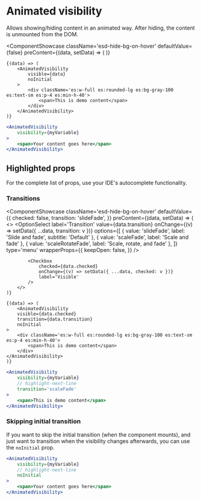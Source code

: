 # Animated visibility


Allows showing/hiding content in an animated way. After hiding, the content is unmounted from the DOM.

<ComponentShowcase
	className='esd-hide-bg-on-hover'
	defaultValue={false}
	preContent={(data, setData) => (
		<Checkbox
			checked={data}
			onChange={setData}
			label='Visible'
		/>
	)}
>
	{(data) => (
		<AnimatedVisibility
			visible={data}
			noInitial
		>
			<div className='es:w-full es:rounded-lg es:bg-gray-100 es:text-sm es:p-4 es:min-h-40'>
				<span>This is demo content</span>
			</div>
		</AnimatedVisibility>
	)}
</ComponentShowcase>

```jsx
<AnimatedVisibility
	visibility={myVariable}
>
	<span>Your content goes here</span>
</AnimatedVisibility>
```

## Highlighted props

For the complete list of props, use your IDE's autocomplete functionality.

### Transitions

<ComponentShowcase
	className='esd-hide-bg-on-hover'
	defaultValue={{
		checked: false,
		transition: 'slideFade',
	}}
	preContent={(data, setData) => (
		<>
			<OptionSelect
				label='Transition'
				value={data.transition}
				onChange={(v) => setData({ ...data, transition: v })}
				options={[
					{ value: 'slideFade', label: 'Slide and fade', subtitle: 'Default' },
					{ value: 'scaleFade', label: 'Scale and fade' },
					{ value: 'scaleRotateFade', label: 'Scale, rotate, and fade' },
				]}
				type='menu'
				wrapperProps={{
					keepOpen: false,
				}}
			/>

			<Checkbox
				checked={data.checked}
				onChange={(v) => setData({ ...data, checked: v })}
				label='Visible'
			/>
		</>
	)}
>
	{(data) => (
		<AnimatedVisibility
		visible={data.checked}
		transition={data.transition}
		noInitial
	>
		<div className='es:w-full es:rounded-lg es:bg-gray-100 es:text-sm es:p-4 es:min-h-40'>
			<span>This is demo content</span>
		</div>
	</AnimatedVisibility>
	)}
</ComponentShowcase>

```jsx
<AnimatedVisibility
	visibility={myVariable}
	// highlight-next-line
	transition='scaleFade'
>
	<span>This is demo content</span>
</AnimatedVisibility>
```

### Skipping initial transition

If you want to skip the initial transition (when the component mounts), and just want to transition
when the visibility changes afterwards, you can use the `noInitial` prop.

```jsx
<AnimatedVisibility
	visibility={myVariable}
	// highlight-next-line
	noInitial
>
	<span>Your content goes here</span>
</AnimatedVisibility>
```
